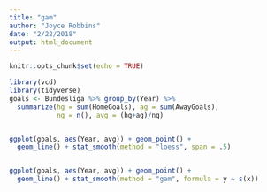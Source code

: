 ```yaml
---
title: "gam"
author: "Joyce Robbins"
date: "2/22/2018"
output: html_document
---
```


```r
knitr::opts_chunk$set(echo = TRUE)
```

```r
library(vcd)
library(tidyverse)
goals <- Bundesliga %>% group_by(Year) %>% 
  summarize(hg = sum(HomeGoals), ag = sum(AwayGoals),
            ng = n(), avg = (hg+ag)/ng)


ggplot(goals, aes(Year, avg)) + geom_point() + 
  geom_line() + stat_smooth(method = "loess", span = .5) 


ggplot(goals, aes(Year, avg)) + geom_point() + 
  geom_line() + stat_smooth(method = "gam", formula = y ~ s(x))
```

